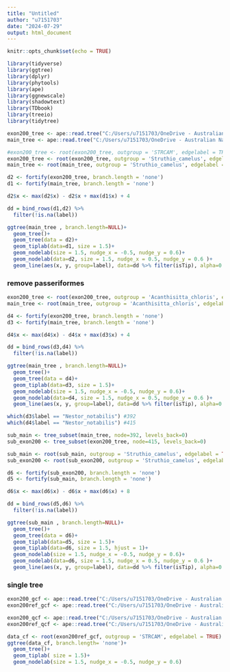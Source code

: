 ```yaml
---
title: "Untitled"
author: "u7151703"
date: "2024-07-29"
output: html_document
---
```


```r
knitr::opts_chunk$set(echo = TRUE)
```


```r
library(tidyverse)
library(ggtree)
library(dplyr)
library(phytools)
library(ape)
library(ggnewscale)
library(shadowtext)
library(TDbook)
library(treeio)
library(tidytree)
```

```r
exon200_tree <- ape::read.tree("C:/Users/u7151703/OneDrive - Australian National University/Desktop/research/aves_evo/draft_results/exon200_unrooted.treefile")
main_tree <- ape::read.tree("C:/Users/u7151703/OneDrive - Australian National University/Desktop/research/aves_evo/draft_results/63K.treefile")
```

```r
#exon200_tree <- root(exon200_tree, outgroup = 'STRCAM', edgelabel = TRUE)
exon200_tree <- root(exon200_tree, outgroup = 'Struthio_camelus', edgelabel = TRUE)
main_tree <- root(main_tree, outgroup = 'Struthio_camelus', edgelabel = TRUE)
```

```r
d2 <- fortify(exon200_tree, branch.length = 'none')
d1 <- fortify(main_tree, branch.length = 'none')
```

```r
d2$x <- max(d2$x) - d2$x + max(d1$x) + 4

dd = bind_rows(d1,d2) %>% 
  filter(!is.na(label)) 

```

```r
ggtree(main_tree , branch.length=NULL)+
  geom_tree()+
  geom_tree(data = d2)+
  geom_tiplab(data=d1, size = 1.5)+
  geom_nodelab(size = 1.5, nudge_x = -0.5, nudge_y = 0.6)+
  geom_nodelab(data=d2, size = 1.5, nudge_x = 0.5, nudge_y = 0.6 )+
  geom_line(aes(x, y, group=label), data=dd %>% filter(isTip), alpha=0.3)
```


### remove passeriformes

```r
exon200_tree <- root(exon200_tree, outgroup = 'Acanthisitta_chloris', edgelabel = TRUE)
main_tree <- root(main_tree, outgroup = 'Acanthisitta_chloris', edgelabel = TRUE)
```

```r
d4 <- fortify(exon200_tree, branch.length = 'none')
d3 <- fortify(main_tree, branch.length = 'none')
```

```r
d4$x <- max(d4$x) - d4$x + max(d3$x) + 4

dd = bind_rows(d3,d4) %>% 
  filter(!is.na(label)) 

```

```r
ggtree(main_tree , branch.length=NULL)+
  geom_tree()+
  geom_tree(data = d4)+
  geom_tiplab(data=d3, size = 1.5)+
  geom_nodelab(size = 1.5, nudge_x = -0.5, nudge_y = 0.6)+
  geom_nodelab(data=d4, size = 1.5, nudge_x = 0.5, nudge_y = 0.6 )+
  geom_line(aes(x, y, group=label), data=dd %>% filter(isTip), alpha=0.3)
```

```r
which(d3$label == "Nestor_notabilis") #392
which(d4$label == "Nestor_notabilis") #415
```

```r
sub_main <- tree_subset(main_tree, node=392, levels_back=0)
sub_exon200 <- tree_subset(exon200_tree, node=415, levels_back=0)

sub_main <- root(sub_main, outgroup = 'Struthio_camelus', edgelabel = TRUE)
sub_exon200 <- root(sub_exon200, outgroup = 'Struthio_camelus', edgelabel = TRUE)
```


```r
d6 <- fortify(sub_exon200, branch.length = 'none')
d5 <- fortify(sub_main, branch.length = 'none')
```

```r
d6$x <- max(d6$x) - d6$x + max(d6$x) + 8

dd = bind_rows(d5,d6) %>% 
  filter(!is.na(label)) 

```

```r
ggtree(sub_main , branch.length=NULL)+
  geom_tree()+
  geom_tree(data = d6)+
  geom_tiplab(data=d5, size = 1.5)+
  geom_tiplab(data=d6, size = 1.5, hjust = 1)+
  geom_nodelab(size = 1.5, nudge_x = -0.5, nudge_y = 0.6)+
  geom_nodelab(data=d6, size = 1.5, nudge_x = 0.5, nudge_y = 0.6 )+
  geom_line(aes(x, y, group=label), data=dd %>% filter(isTip), alpha=0.3)
```

### single tree
```r
exon200_gcf <- ape::read.tree("C:/Users/u7151703/OneDrive - Australian National University/Desktop/research/aves_evo/draft_results/exon200_gcf.cf.tree")
exon200ref_gcf <- ape::read.tree("C:/Users/u7151703/OneDrive - Australian National University/Desktop/research/aves_evo/draft_results/exon200ref_gcf.cf.tree")
```

```r
exon200_qcf <- ape::read.tree("C:/Users/u7151703/OneDrive - Australian National University/Desktop/research/aves_evo/draft_results/exon200_main.treefile")
exon200ref_qcf <- ape::read.tree("C:/Users/u7151703/OneDrive - Australian National University/Desktop/research/aves_evo/draft_results/exon200ref_main.treefile")
```


```r
data_cf <- root(exon200ref_gcf, outgroup = 'STRCAM', edgelabel = TRUE)
ggtree(data_cf, branch.length= 'none')+
  geom_tree()+
  geom_tiplab( size = 1.5)+
  geom_nodelab(size = 1.5, nudge_x = -0.5, nudge_y = 0.6)
```


